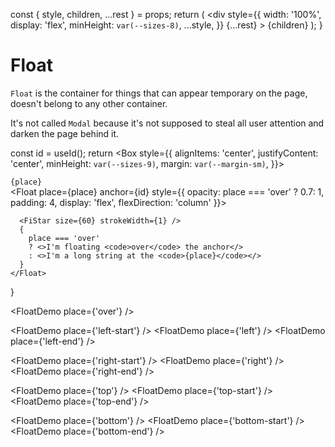 
  const { style, children, ...rest } = props;
  return (
    <div
      style={{
        width: '100%',
        display: 'flex',
        minHeight: `var(--sizes-8)`,
        ...style,
      }}
      {...rest}
    >
      {children}
    </div>
  );
}

# Float

`Float` is the container for things that can appear temporary on the page,
doesn't belong to any other container.

It's not called `Modal` because it's not supposed to steal all user attention
and darken the page behind it.

  const id = useId();
  return <Box style={{
    alignItems: 'center',
    justifyContent: 'center',
    minHeight: `var(--sizes-9)`,
    margin: `var(--margin-sm)`,
  }}>
    <div id={id}><code>{place}</code></div>
    <Float place={place}
           anchor={id}
           style={{
             opacity: place === 'over' ? 0.7: 1,
             padding: 4,
             display: 'flex',
             flexDirection: 'column'
           }}>

      <FiStar size={60} strokeWidth={1} />
      {
        place === 'over'
        ? <>I'm floating <code>over</code> the anchor</>
        : <>I'm a long string at the <code>{place}</code></>
      }
    </Float>

  </Box>
}

<FloatDemo place={'over'} />

<FloatDemo place={'left-start'} />
<FloatDemo place={'left'} />
<FloatDemo place={'left-end'} />

<FloatDemo place={'right-start'} />
<FloatDemo place={'right'} />
<FloatDemo place={'right-end'} />

<FloatDemo place={'top'} />
<FloatDemo place={'top-start'} />
<FloatDemo place={'top-end'} />

<FloatDemo place={'bottom'} />
<FloatDemo place={'bottom-start'} />
<FloatDemo place={'bottom-end'} />
